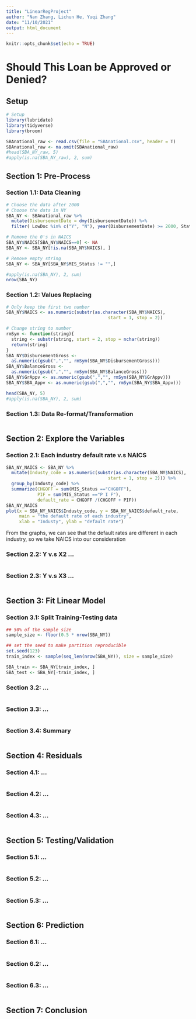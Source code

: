```yaml
---
title: "LinearRegProject"
author: "Nan Zhang, Lichun He, Yuqi Zhang"
date: "11/10/2021"
output: html_document
---
```


```r
knitr::opts_chunk$set(echo = TRUE)
```

# Should This Loan be Approved or Denied?

## Setup
```r
# Setup
library(lubridate)
library(tidyverse)
library(broom)

SBAnational_raw <- read.csv(file = "SBAnational.csv", header = T)
SBAnational_raw <- na.omit(SBAnational_raw)
#head(SBA_NY_raw, 5)
#apply(is.na(SBA_NY_raw), 2, sum)
```
## Section 1: Pre-Process

### Section 1.1: Data Cleaning
```r
# Choose the data after 2000
# Choose the data in NY
SBA_NY <- SBAnational_raw %>% 
  mutate(DisbursementDate = dmy(DisbursementDate)) %>% 
  filter( LowDoc %in% c("Y", "N"), year(DisbursementDate) >= 2000, State =="NY")

# Remove the 0's in NAICS
SBA_NY$NAICS[SBA_NY$NAICS==0] <- NA
SBA_NY <- SBA_NY[!is.na(SBA_NY$NAICS), ]

# Remove empty string 
SBA_NY <- SBA_NY[SBA_NY$MIS_Status != "",]

#apply(is.na(SBA_NY), 2, sum)
nrow(SBA_NY)
```

### Section 1.2: Values Replacing
```r
# Only keep the first two number
SBA_NY$NAICS <- as.numeric(substr(as.character(SBA_NY$NAICS), 
                                       start = 1, stop = 2))

# Change string to number
rmSym <- function(string){
  string <- substr(string, start = 2, stop = nchar(string))
  return(string)
}
SBA_NY$DisbursementGross <- 
  as.numeric(gsub(",","", rmSym(SBA_NY$DisbursementGross)))
SBA_NY$BalanceGross <- 
  as.numeric(gsub(",","", rmSym(SBA_NY$BalanceGross)))
SBA_NY$GrAppv <- as.numeric(gsub(",","", rmSym(SBA_NY$GrAppv)))
SBA_NY$SBA_Appv <- as.numeric(gsub(",","", rmSym(SBA_NY$SBA_Appv)))

head(SBA_NY, 5)
#apply(is.na(SBA_NY), 2, sum)
```

### Section 1.3: Data Re-format/Transformation
```r

```

## Section 2: Explore the Variables

### Section 2.1: Each industry default rate v.s NAICS
```r
SBA_NY_NAICS <- SBA_NY %>%
  mutate(Industy_code = as.numeric(substr(as.character(SBA_NY$NAICS), 
                                       start = 1, stop = 2))) %>%
  group_by(Industy_code) %>%
  summarize(CHGOFF = sum(MIS_Status =="CHGOFF"),
            PIF = sum(MIS_Status =="P I F"), 
            default_rate = CHGOFF /(CHGOFF + PIF))
SBA_NY_NAICS
plot(x = SBA_NY_NAICS$Industy_code, y = SBA_NY_NAICS$default_rate, 
     main = "the default rate of each industry", 
     xlab = "Industy", ylab = "default rate")
```

From the graphs, we can see that the default rates are different in each industry, so we take NAICS into our consideration

### Section 2.2: Y v.s X2 ...
```r

```

### Section 2.3: Y v.s X3 ...
```r

```

## Section 3: Fit Linear Model

### Section 3.1: Split Training-Testing data
```r
## 50% of the sample size
sample_size <- floor(0.5 * nrow(SBA_NY))

## set the seed to make partition reproducible
set.seed(123)
train_index <- sample(seq_len(nrow(SBA_NY)), size = sample_size)

SBA_train <- SBA_NY[train_index, ]
SBA_test <- SBA_NY[-train_index, ]
```

### Section 3.2: ...
```r

```

### Section 3.3: ...
```r

```

### Section 3.4: Summary
```r

```

## Section 4: Residuals

### Section 4.1: ...
```r

```

### Section 4.2: ...
```r

```

### Section 4.3: ...
```r

```

## Section 5: Testing/Validation

### Section 5.1: ...
```r

```

### Section 5.2: ...
```r

```

### Section 5.3: ...
```r

```

## Section 6: Prediction

### Section 6.1: ...
```r

```

### Section 6.2: ...
```r

```

### Section 6.3: ...
```r

```

## Section 7: Conclusion
